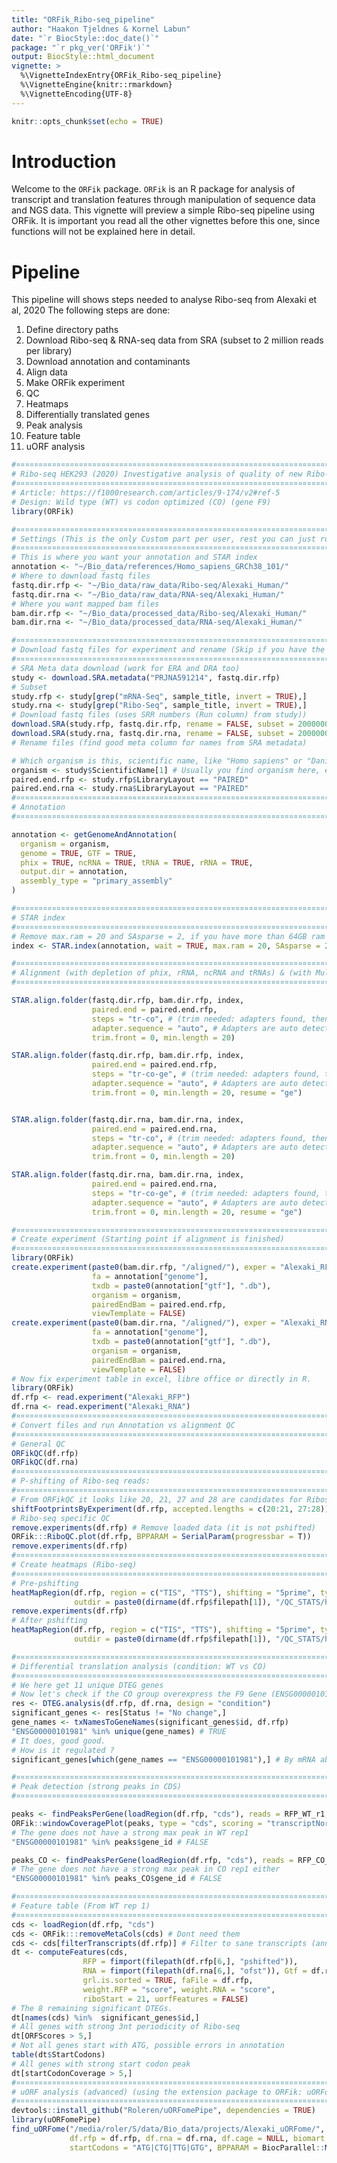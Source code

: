 ```yaml
---
title: "ORFik_Ribo-seq_pipeline"
author: "Haakon Tjeldnes & Kornel Labun"
date: "`r BiocStyle::doc_date()`"
package: "`r pkg_ver('ORFik')`"
output: BiocStyle::html_document
vignette: >
  %\VignetteIndexEntry{ORFik_Ribo-seq_pipeline}
  %\VignetteEngine{knitr::rmarkdown}
  %\VignetteEncoding{UTF-8}
---
```


```r
knitr::opts_chunk$set(echo = TRUE)
```

# Introduction

Welcome to the `ORFik` package. 
`ORFik` is an R package for analysis of transcript and translation features through manipulation of sequence data and NGS data.
This vignette will preview a simple Ribo-seq pipeline using ORFik. It is important you read all the other vignettes before this one, since functions will not be explained here in detail. 

# Pipeline
This pipeline will shows steps needed to analyse Ribo-seq from Alexaki et al, 2020
The following steps are done:

1. Define directory paths
2. Download Ribo-seq & RNA-seq data from SRA (subset to 2 million reads per library)
3. Download annotation and contaminants
4. Align data
5. Make ORFik experiment
6. QC
7. Heatmaps
8. Differentially translated genes
9. Peak analysis
10. Feature table
11. uORF analysis

```r
#¤¤¤¤¤¤¤¤¤¤¤¤¤¤¤¤¤¤¤¤¤¤¤¤¤¤¤¤¤¤¤¤¤¤¤¤¤¤¤¤¤¤¤¤¤¤¤¤¤¤¤¤¤¤¤¤¤¤¤¤¤¤¤¤¤¤¤¤¤¤¤¤¤¤¤¤¤¤¤¤¤¤¤¤¤¤¤¤¤¤¤¤¤¤¤¤¤#
# Ribo-seq HEK293 (2020) Investigative analysis of quality of new Ribo-seq data
#¤¤¤¤¤¤¤¤¤¤¤¤¤¤¤¤¤¤¤¤¤¤¤¤¤¤¤¤¤¤¤¤¤¤¤¤¤¤¤¤¤¤¤¤¤¤¤¤¤¤¤¤¤¤¤¤¤¤¤¤¤¤¤¤¤¤¤¤¤¤¤¤¤¤¤¤¤¤¤¤¤¤¤¤¤¤¤¤¤¤¤¤¤¤¤¤¤#
# Article: https://f1000research.com/articles/9-174/v2#ref-5
# Design: Wild type (WT) vs codon optimized (CO) (gene F9)
library(ORFik)

#¤¤¤¤¤¤¤¤¤¤¤¤¤¤¤¤¤¤¤¤¤¤¤¤¤¤¤¤¤¤¤¤¤¤¤¤¤¤¤¤¤¤¤¤¤¤¤¤¤¤¤¤¤¤¤¤¤¤¤¤¤¤¤¤¤¤¤¤¤¤¤¤¤¤¤¤¤¤¤¤¤¤¤¤¤¤¤¤¤¤¤¤¤¤¤¤¤#
# Settings (This is the only Custom part per user, rest you can just run)
#¤¤¤¤¤¤¤¤¤¤¤¤¤¤¤¤¤¤¤¤¤¤¤¤¤¤¤¤¤¤¤¤¤¤¤¤¤¤¤¤¤¤¤¤¤¤¤¤¤¤¤¤¤¤¤¤¤¤¤¤¤¤¤¤¤¤¤¤¤¤¤¤¤¤¤¤¤¤¤¤¤¤¤¤¤¤¤¤¤¤¤¤¤¤¤¤¤#
# This is where you want your annotation and STAR index
annotation <- "~/Bio_data/references/Homo_sapiens_GRCh38_101/"
# Where to download fastq files
fastq.dir.rfp <- "~/Bio_data/raw_data/Ribo-seq/Alexaki_Human/"
fastq.dir.rna <- "~/Bio_data/raw_data/RNA-seq/Alexaki_Human/"
# Where you want mapped bam files
bam.dir.rfp <- "~/Bio_data/processed_data/Ribo-seq/Alexaki_Human/"
bam.dir.rna <- "~/Bio_data/processed_data/RNA-seq/Alexaki_Human/"

#¤¤¤¤¤¤¤¤¤¤¤¤¤¤¤¤¤¤¤¤¤¤¤¤¤¤¤¤¤¤¤¤¤¤¤¤¤¤¤¤¤¤¤¤¤¤¤¤¤¤¤¤¤¤¤¤¤¤¤¤¤¤¤¤¤¤¤¤¤¤¤¤¤¤¤¤¤¤¤¤¤¤¤¤¤¤¤¤¤¤¤¤¤¤¤¤¤#
# Download fastq files for experiment and rename (Skip if you have the files already)
#¤¤¤¤¤¤¤¤¤¤¤¤¤¤¤¤¤¤¤¤¤¤¤¤¤¤¤¤¤¤¤¤¤¤¤¤¤¤¤¤¤¤¤¤¤¤¤¤¤¤¤¤¤¤¤¤¤¤¤¤¤¤¤¤¤¤¤¤¤¤¤¤¤¤¤¤¤¤¤¤¤¤¤¤¤¤¤¤¤¤¤¤¤¤¤¤¤#
# SRA Meta data download (work for ERA and DRA too)
study <- download.SRA.metadata("PRJNA591214", fastq.dir.rfp)
# Subset
study.rfp <- study[grep("mRNA-Seq", sample_title, invert = TRUE),]
study.rna <- study[grep("Ribo-Seq", sample_title, invert = TRUE),]
# Download fastq files (uses SRR numbers (Run column) from study))
download.SRA(study.rfp, fastq.dir.rfp, rename = FALSE, subset = 2000000)
download.SRA(study.rna, fastq.dir.rna, rename = FALSE, subset = 2000000)
# Rename files (find good meta column for names from SRA metadata)

# Which organism is this, scientific name, like "Homo sapiens" or "Danio rerio"
organism <- study$ScientificName[1] # Usually you find organism here, else set it yourself
paired.end.rfp <- study.rfp$LibraryLayout == "PAIRED"
paired.end.rna <- study.rna$LibraryLayout == "PAIRED"
#¤¤¤¤¤¤¤¤¤¤¤¤¤¤¤¤¤¤¤¤¤¤¤¤¤¤¤¤¤¤¤¤¤¤¤¤¤¤¤¤¤¤¤¤¤¤¤¤¤¤¤¤¤¤¤¤¤¤¤¤¤¤¤¤¤¤¤¤¤¤¤¤¤¤¤¤¤¤¤¤¤¤¤¤¤¤¤¤¤¤¤¤¤¤¤¤¤#
# Annotation
#¤¤¤¤¤¤¤¤¤¤¤¤¤¤¤¤¤¤¤¤¤¤¤¤¤¤¤¤¤¤¤¤¤¤¤¤¤¤¤¤¤¤¤¤¤¤¤¤¤¤¤¤¤¤¤¤¤¤¤¤¤¤¤¤¤¤¤¤¤¤¤¤¤¤¤¤¤¤¤¤¤¤¤¤¤¤¤¤¤¤¤¤¤¤¤¤¤#

annotation <- getGenomeAndAnnotation(
  organism = organism,
  genome = TRUE, GTF = TRUE,
  phix = TRUE, ncRNA = TRUE, tRNA = TRUE, rRNA = TRUE,
  output.dir = annotation,
  assembly_type = "primary_assembly"
)

#¤¤¤¤¤¤¤¤¤¤¤¤¤¤¤¤¤¤¤¤¤¤¤¤¤¤¤¤¤¤¤¤¤¤¤¤¤¤¤¤¤¤¤¤¤¤¤¤¤¤¤¤¤¤¤¤¤¤¤¤¤¤¤¤¤¤¤¤¤¤¤¤¤¤¤¤¤¤¤¤¤¤¤¤¤¤¤¤¤¤¤¤¤¤¤¤¤#
# STAR index
#¤¤¤¤¤¤¤¤¤¤¤¤¤¤¤¤¤¤¤¤¤¤¤¤¤¤¤¤¤¤¤¤¤¤¤¤¤¤¤¤¤¤¤¤¤¤¤¤¤¤¤¤¤¤¤¤¤¤¤¤¤¤¤¤¤¤¤¤¤¤¤¤¤¤¤¤¤¤¤¤¤¤¤¤¤¤¤¤¤¤¤¤¤¤¤¤¤#
# Remove max.ram = 20 and SAsparse = 2, if you have more than 64GB ram
index <- STAR.index(annotation, wait = TRUE, max.ram = 20, SAsparse = 2)

#¤¤¤¤¤¤¤¤¤¤¤¤¤¤¤¤¤¤¤¤¤¤¤¤¤¤¤¤¤¤¤¤¤¤¤¤¤¤¤¤¤¤¤¤¤¤¤¤¤¤¤¤¤¤¤¤¤¤¤¤¤¤¤¤¤¤¤¤¤¤¤¤¤¤¤¤¤¤¤¤¤¤¤¤¤¤¤¤¤¤¤¤¤¤¤¤¤#
# Alignment (with depletion of phix, rRNA, ncRNA and tRNAs) & (with MultiQC of final STAR alignment)
#¤¤¤¤¤¤¤¤¤¤¤¤¤¤¤¤¤¤¤¤¤¤¤¤¤¤¤¤¤¤¤¤¤¤¤¤¤¤¤¤¤¤¤¤¤¤¤¤¤¤¤¤¤¤¤¤¤¤¤¤¤¤¤¤¤¤¤¤¤¤¤¤¤¤¤¤¤¤¤¤¤¤¤¤¤¤¤¤¤¤¤¤¤¤¤¤¤#

STAR.align.folder(fastq.dir.rfp, bam.dir.rfp, index,
                  paired.end = paired.end.rfp,
                  steps = "tr-co", # (trim needed: adapters found, then genome)
                  adapter.sequence = "auto", # Adapters are auto detected
                  trim.front = 0, min.length = 20)

STAR.align.folder(fastq.dir.rfp, bam.dir.rfp, index,
                  paired.end = paired.end.rfp,
                  steps = "tr-co-ge", # (trim needed: adapters found, then genome)
                  adapter.sequence = "auto", # Adapters are auto detected
                  trim.front = 0, min.length = 20, resume = "ge")


STAR.align.folder(fastq.dir.rna, bam.dir.rna, index,
                  paired.end = paired.end.rna,
                  steps = "tr-co", # (trim needed: adapters found, then genome)
                  adapter.sequence = "auto", # Adapters are auto detected
                  trim.front = 0, min.length = 20)

STAR.align.folder(fastq.dir.rna, bam.dir.rna, index,
                  paired.end = paired.end.rna,
                  steps = "tr-co-ge", # (trim needed: adapters found, then genome)
                  adapter.sequence = "auto", # Adapters are auto detected
                  trim.front = 0, min.length = 20, resume = "ge")

#¤¤¤¤¤¤¤¤¤¤¤¤¤¤¤¤¤¤¤¤¤¤¤¤¤¤¤¤¤¤¤¤¤¤¤¤¤¤¤¤¤¤¤¤¤¤¤¤¤¤¤¤¤¤¤¤¤¤¤¤¤¤¤¤¤¤¤¤¤¤¤¤¤¤¤¤¤¤¤¤¤¤¤¤¤¤¤¤¤¤¤¤¤¤¤¤¤#
# Create experiment (Starting point if alignment is finished)
#¤¤¤¤¤¤¤¤¤¤¤¤¤¤¤¤¤¤¤¤¤¤¤¤¤¤¤¤¤¤¤¤¤¤¤¤¤¤¤¤¤¤¤¤¤¤¤¤¤¤¤¤¤¤¤¤¤¤¤¤¤¤¤¤¤¤¤¤¤¤¤¤¤¤¤¤¤¤¤¤¤¤¤¤¤¤¤¤¤¤¤¤¤¤¤¤¤#
library(ORFik)
create.experiment(paste0(bam.dir.rfp, "/aligned/"), exper = "Alexaki_RFP",
                  fa = annotation["genome"],
                  txdb = paste0(annotation["gtf"], ".db"),
                  organism = organism,
                  pairedEndBam = paired.end.rfp,
                  viewTemplate = FALSE)
create.experiment(paste0(bam.dir.rna, "/aligned/"), exper = "Alexaki_RNA",
                  fa = annotation["genome"],
                  txdb = paste0(annotation["gtf"], ".db"),
                  organism = organism,
                  pairedEndBam = paired.end.rna,
                  viewTemplate = FALSE)
# Now fix experiment table in excel, libre office or directly in R.
library(ORFik)
df.rfp <- read.experiment("Alexaki_RFP")
df.rna <- read.experiment("Alexaki_RNA")
#¤¤¤¤¤¤¤¤¤¤¤¤¤¤¤¤¤¤¤¤¤¤¤¤¤¤¤¤¤¤¤¤¤¤¤¤¤¤¤¤¤¤¤¤¤¤¤¤¤¤¤¤¤¤¤¤¤¤¤¤¤¤¤¤¤¤¤¤¤¤¤¤¤¤¤¤¤¤¤¤¤¤¤¤¤¤¤¤¤¤¤¤¤¤¤¤¤#
# Convert files and run Annotation vs alignment QC
#¤¤¤¤¤¤¤¤¤¤¤¤¤¤¤¤¤¤¤¤¤¤¤¤¤¤¤¤¤¤¤¤¤¤¤¤¤¤¤¤¤¤¤¤¤¤¤¤¤¤¤¤¤¤¤¤¤¤¤¤¤¤¤¤¤¤¤¤¤¤¤¤¤¤¤¤¤¤¤¤¤¤¤¤¤¤¤¤¤¤¤¤¤¤¤¤¤#
# General QC
ORFikQC(df.rfp)
ORFikQC(df.rna)
#¤¤¤¤¤¤¤¤¤¤¤¤¤¤¤¤¤¤¤¤¤¤¤¤¤¤¤¤¤¤¤¤¤¤¤¤¤¤¤¤¤¤¤¤¤¤¤¤¤¤¤¤¤¤¤¤¤¤¤¤¤¤¤¤¤¤¤¤¤¤¤¤¤¤¤¤¤¤¤¤¤¤¤¤¤¤¤¤¤¤¤¤¤¤¤¤¤#
# P-shifting of Ribo-seq reads:
#¤¤¤¤¤¤¤¤¤¤¤¤¤¤¤¤¤¤¤¤¤¤¤¤¤¤¤¤¤¤¤¤¤¤¤¤¤¤¤¤¤¤¤¤¤¤¤¤¤¤¤¤¤¤¤¤¤¤¤¤¤¤¤¤¤¤¤¤¤¤¤¤¤¤¤¤¤¤¤¤¤¤¤¤¤¤¤¤¤¤¤¤¤¤¤¤¤#
# From ORFikQC it looks like 20, 21, 27 and 28 are candidates for Ribosomal footprints
shiftFootprintsByExperiment(df.rfp, accepted.lengths = c(20:21, 27:28))
# Ribo-seq specific QC
remove.experiments(df.rfp) # Remove loaded data (it is not pshifted)
ORFik:::RiboQC.plot(df.rfp, BPPARAM = SerialParam(progressbar = T))
remove.experiments(df.rfp)
#¤¤¤¤¤¤¤¤¤¤¤¤¤¤¤¤¤¤¤¤¤¤¤¤¤¤¤¤¤¤¤¤¤¤¤¤¤¤¤¤¤¤¤¤¤¤¤¤¤¤¤¤¤¤¤¤¤¤¤¤¤¤¤¤¤¤¤¤¤¤¤¤¤¤¤¤¤¤¤¤¤¤¤¤¤¤¤¤¤¤¤¤¤¤¤¤¤#
# Create heatmaps (Ribo-seq)
#¤¤¤¤¤¤¤¤¤¤¤¤¤¤¤¤¤¤¤¤¤¤¤¤¤¤¤¤¤¤¤¤¤¤¤¤¤¤¤¤¤¤¤¤¤¤¤¤¤¤¤¤¤¤¤¤¤¤¤¤¤¤¤¤¤¤¤¤¤¤¤¤¤¤¤¤¤¤¤¤¤¤¤¤¤¤¤¤¤¤¤¤¤¤¤¤¤#
# Pre-pshifting
heatMapRegion(df.rfp, region = c("TIS", "TTS"), shifting = "5prime", type = "ofst",
              outdir = paste0(dirname(df.rfp$filepath[1]), "/QC_STATS/heatmaps/pre-pshift/"))
remove.experiments(df.rfp)
# After pshifting
heatMapRegion(df.rfp, region = c("TIS", "TTS"), shifting = "5prime", type = "pshifted",
              outdir = paste0(dirname(df.rfp$filepath[1]), "/QC_STATS/heatmaps/pshifted/"))

#¤¤¤¤¤¤¤¤¤¤¤¤¤¤¤¤¤¤¤¤¤¤¤¤¤¤¤¤¤¤¤¤¤¤¤¤¤¤¤¤¤¤¤¤¤¤¤¤¤¤¤¤¤¤¤¤¤¤¤¤¤¤¤¤¤¤¤¤¤¤¤¤¤¤¤¤¤¤¤¤¤¤¤¤¤¤¤¤¤¤¤¤¤¤¤¤¤#
# Differential translation analysis (condition: WT vs CO)
#¤¤¤¤¤¤¤¤¤¤¤¤¤¤¤¤¤¤¤¤¤¤¤¤¤¤¤¤¤¤¤¤¤¤¤¤¤¤¤¤¤¤¤¤¤¤¤¤¤¤¤¤¤¤¤¤¤¤¤¤¤¤¤¤¤¤¤¤¤¤¤¤¤¤¤¤¤¤¤¤¤¤¤¤¤¤¤¤¤¤¤¤¤¤¤¤¤#
# We here get 11 unique DTEG genes
# Now let's check if the CO group overexpress the F9 Gene (ENSG00000101981):
res <- DTEG.analysis(df.rfp, df.rna, design = "condition")
significant_genes <- res[Status != "No change",]
gene_names <- txNamesToGeneNames(significant_genes$id, df.rfp)
"ENSG00000101981" %in% unique(gene_names) # TRUE
# It does, good good.
# How is it regulated ?
significant_genes[which(gene_names == "ENSG00000101981"),] # By mRNA abundance

#¤¤¤¤¤¤¤¤¤¤¤¤¤¤¤¤¤¤¤¤¤¤¤¤¤¤¤¤¤¤¤¤¤¤¤¤¤¤¤¤¤¤¤¤¤¤¤¤¤¤¤¤¤¤¤¤¤¤¤¤¤¤¤¤¤¤¤¤¤¤¤¤¤¤¤¤¤¤¤¤¤¤¤¤¤¤¤¤¤¤¤¤¤¤¤¤¤#
# Peak detection (strong peaks in CDS)
#¤¤¤¤¤¤¤¤¤¤¤¤¤¤¤¤¤¤¤¤¤¤¤¤¤¤¤¤¤¤¤¤¤¤¤¤¤¤¤¤¤¤¤¤¤¤¤¤¤¤¤¤¤¤¤¤¤¤¤¤¤¤¤¤¤¤¤¤¤¤¤¤¤¤¤¤¤¤¤¤¤¤¤¤¤¤¤¤¤¤¤¤¤¤¤¤¤#

peaks <- findPeaksPerGene(loadRegion(df.rfp, "cds"), reads = RFP_WT_r1, type = "max")
ORFik::windowCoveragePlot(peaks, type = "cds", scoring = "transcriptNormalized")
# The gene does not have a strong max peak in WT rep1
"ENSG00000101981" %in% peaks$gene_id # FALSE

peaks_CO <- findPeaksPerGene(loadRegion(df.rfp, "cds"), reads = RFP_CO_r1, type = "max")
# The gene does not have a strong max peak in CO rep1 either
"ENSG00000101981" %in% peaks_CO$gene_id # FALSE

#¤¤¤¤¤¤¤¤¤¤¤¤¤¤¤¤¤¤¤¤¤¤¤¤¤¤¤¤¤¤¤¤¤¤¤¤¤¤¤¤¤¤¤¤¤¤¤¤¤¤¤¤¤¤¤¤¤¤¤¤¤¤¤¤¤¤¤¤¤¤¤¤¤¤¤¤¤¤¤¤¤¤¤¤¤¤¤¤¤¤¤¤¤¤¤¤¤#
# Feature table (From WT rep 1)
#¤¤¤¤¤¤¤¤¤¤¤¤¤¤¤¤¤¤¤¤¤¤¤¤¤¤¤¤¤¤¤¤¤¤¤¤¤¤¤¤¤¤¤¤¤¤¤¤¤¤¤¤¤¤¤¤¤¤¤¤¤¤¤¤¤¤¤¤¤¤¤¤¤¤¤¤¤¤¤¤¤¤¤¤¤¤¤¤¤¤¤¤¤¤¤¤¤#
cds <- loadRegion(df.rfp, "cds")
cds <- ORFik:::removeMetaCols(cds) # Dont need them
cds <- cds[filterTranscripts(df.rfp)] # Filter to sane transcripts (annotation is not perfect)
dt <- computeFeatures(cds,
                RFP = fimport(filepath(df.rfp[6,], "pshifted")),
                RNA = fimport(filepath(df.rna[6,], "ofst")), Gtf = df.rfp,
                grl.is.sorted = TRUE, faFile = df.rfp,
                weight.RFP = "score", weight.RNA = "score",
                riboStart = 21, uorfFeatures = FALSE)
# The 8 remaining significant DTEGs.
dt[names(cds) %in%  significant_genes$id,]
# All genes with strong 3nt periodicity of Ribo-seq
dt[ORFScores > 5,]
# Not all genes start with ATG, possible errors in annotation
table(dt$StartCodons)
# All genes with strong start codon peak
dt[startCodonCoverage > 5,]
#¤¤¤¤¤¤¤¤¤¤¤¤¤¤¤¤¤¤¤¤¤¤¤¤¤¤¤¤¤¤¤¤¤¤¤¤¤¤¤¤¤¤¤¤¤¤¤¤¤¤¤¤¤¤¤¤¤¤¤¤¤¤¤¤¤¤¤¤¤¤¤¤¤¤¤¤¤¤¤¤¤¤¤¤¤¤¤¤¤¤¤¤¤¤¤¤¤#
# uORF analysis (advanced) (using the extension package to ORFik: uORFomePipe)
#¤¤¤¤¤¤¤¤¤¤¤¤¤¤¤¤¤¤¤¤¤¤¤¤¤¤¤¤¤¤¤¤¤¤¤¤¤¤¤¤¤¤¤¤¤¤¤¤¤¤¤¤¤¤¤¤¤¤¤¤¤¤¤¤¤¤¤¤¤¤¤¤¤¤¤¤¤¤¤¤¤¤¤¤¤¤¤¤¤¤¤¤¤¤¤¤¤#
devtools::install_github("Roleren/uORFomePipe", dependencies = TRUE)
library(uORFomePipe)
find_uORFome("/media/roler/S/data/Bio_data/projects/Alexaki_uORFome/",
             df.rfp = df.rfp, df.rna = df.rna, df.cage = NULL, biomart = NULL,
             startCodons = "ATG|CTG|TTG|GTG", BPPARAM = BiocParallel::MulticoreParam(2))
```
